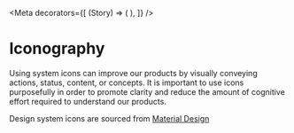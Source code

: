 

<Meta
  decorators={[
    (Story) => (
      <StoryProvider dark={useDarkMode()}>
        <Story />
      </StoryProvider>
    ),
  ]}
/>

# Iconography

Using system icons can improve our products by visually conveying actions, status, content, or concepts.
It is important to use icons purposefully in order to promote clarity and reduce the amount of cognitive effort required to understand our products.

Design system icons are sourced from [Material Design](https://material.io/resources/icons/?style=baseline)

<IconGallery>
  <IconItem name="Close Sharp">
    <CloseSharp />
  </IconItem>
</IconGallery>
